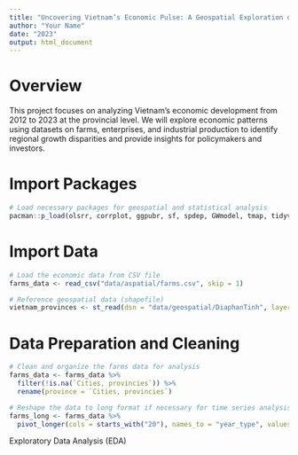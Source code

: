 ```yaml
---
title: "Uncovering Vietnam’s Economic Pulse: A Geospatial Exploration of Growth Hotspots (2012-2023)"
author: "Your Name"
date: "2023"
output: html_document
---
```


# **Overview**

This project focuses on analyzing Vietnam’s economic development from 2012 to 2023 at the provincial level. We will explore economic patterns using datasets on farms, enterprises, and industrial production to identify regional growth disparities and provide insights for policymakers and investors.

# Import Packages

```r
# Load necessary packages for geospatial and statistical analysis
pacman::p_load(olsrr, corrplot, ggpubr, sf, spdep, GWmodel, tmap, tidyverse, gtsummary)
```

# Import Data

```r
# Load the economic data from CSV file
farms_data <- read_csv("data/aspatial/farms.csv", skip = 1)

# Reference geospatial data (shapefile)
vietnam_provinces <- st_read(dsn = "data/geospatial/DiaphanTinh", layer = "Dia_phan_Tinh")
```

# Data Preparation and Cleaning

```r
# Clean and organize the farms data for analysis
farms_data <- farms_data %>%
  filter(!is.na(`Cities, provincies`)) %>%
  rename(province = `Cities, provincies`)

# Reshape the data to long format if necessary for time series analysis
farms_long <- farms_data %>%
  pivot_longer(cols = starts_with("20"), names_to = "year_type", values_to = "count")

```

Exploratory Data Analysis (EDA)
